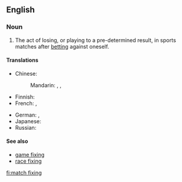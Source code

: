 ==English==
{{wikipedia}}

===Noun===
{{en-noun|-|head=[[match]] [[fixing]]}}

# {{context|sports|lang=en}} The act of losing, or playing to a pre-determined result, in sports matches after [[betting]] against oneself.

====Translations====
{{trans-top|the act of losing, or playing to a pre-determined result}}
* Chinese:
*: Mandarin: {{t|cmn|假球|tr=jiǎqiú|sc=Hani}}, {{t|cmn|造馬|sc=Hani}}, {{t|cmn|造马|tr=zàomǎ|sc=Hani}}
* Finnish: {{t|fi|sopupelaaminen}}
* French: {{t|fr|match arrangé|m}}, {{t|fr|match truqué|m}}
{{trans-mid}}
* German: {{t|de|Match-Fixing|n}}, {{t|de|Spielmanipulation|alt=Spielmanipulationen|f-p}}
* Japanese: {{t+|ja|八百長|tr=やおちょう, yaochō|sc=Jpan}}
* Russian: {{t|ru|договорно́й матч|m}}
{{trans-bottom}}

====See also====
* [[game fixing]]
* [[race fixing]]

[[fi:match fixing]]